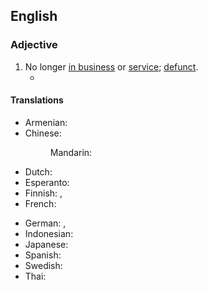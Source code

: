 ==English==

===Adjective===
{{head|en|adjective}}

# No longer [[in business]] or [[service]]; [[defunct]].
#* {{quote-journal|en|March 11 2022|url=https://www.theguardian.com/football/2022/mar/11/chelsea-in-crisis-but-there-is-no-will-to-leave-club-on-their-knees-roman-abramovich|David Hytner|Chelsea are in crisis but there is no will to leave club on their knees|{{w|The Guardian}}
|passage=The first thing to say is that the world and European champions, who have won 21 trophies since Abramovich’s takeover in 2003 – more than any other English club during the period – will surely not be put '''out of business''', however hard the financial restrictions that have been brought against them appear.}}

====Translations====
{{trans-top|no longer in business}}
* Armenian: {{t-needed|hy}}
* Chinese:
*: Mandarin: {{t-needed|cmn}}
* Dutch: {{t|nl|buiten bedrijf}}
* Esperanto: {{t-needed|eo}}
* Finnish: {{t|fi|lakkautettu}}, {{t|fi|[[joka|jonka]] [[toiminta]] [[olla|on]] [[lopettaa|lopetettu]]}}
* French: {{t-needed|fr}}
{{trans-mid}}
* German: {{t+|de|außer Betrieb}} {{qualifier|device}}, {{t|de|nicht mehr im Geschäft}} {{qualifier|person}}
* Indonesian: {{t+|id|gulung tikar}}
* Japanese: {{t-needed|ja}}
* Spanish: {{t-needed|es}}
* Swedish: {{t-needed|sv}}
* Thai: {{t-needed|th}}
{{trans-bottom}}

{{c|en|Business}}